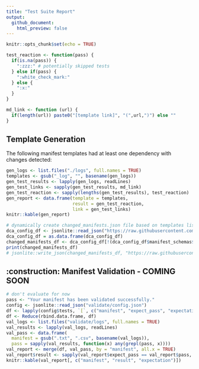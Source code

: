 ```yaml
---
title: "Test Suite Report"
output:
  github_document:
    html_preview: false
---
```


```r
knitr::opts_chunk$set(echo = TRUE)

test_reaction <- function(pass) {
  if(is.na(pass)) { 
    ":zzz:" # potentially skipped tests
  } else if(pass) {
    ":white_check_mark:" 
  } else { 
    ":x:"
  }
}

md_link <- function (url) {
  if(length(url)) paste0("[template link]", "(",url,")") else ""
}
```

## Template Generation

The following manifest templates had at least one dependency with changes detected:

```r
gen_logs <- list.files("./logs", full.names = TRUE)
templates <- gsub("_log", "", basename(gen_logs))
gen_test_results <- lapply(gen_logs, readLines)
gen_test_links <- sapply(gen_test_results, md_link)
gen_test_reaction <- sapply(lengths(gen_test_results), test_reaction) 
gen_report <- data.frame(template = templates, 
                         result = gen_test_reaction, 
                         link = gen_test_links)
knitr::kable(gen_report)
```

```r
# dynamically create changed_manifests.json file based on templates list
dca_config_df <- jsonlite::read_json("https://raw.githubusercontent.com/adknowledgeportal/data-models/refs/heads/main/dca-template-config.json", simplifyVector = TRUE)
dca_config_df = as.data.frame(dca_config_df)
changed_manifests_df <- dca_config_df[!(dca_config_df$manifest_schemas$schema_name %in% templates)]
print(changed_manifests_df)
# jsonlite::write_json(changed_manifests_df, "https://raw.githubusercontent.com/adknowledgeportal/data-models/refs/heads/main/changed-manifests.json", pretty = TRUE, auto_unbox = TRUE)
```

## :construction: Manifest Validation - COMING SOON

```r

# don't evaluate for now
pass <- "Your manifest has been validated successfully."
config <- jsonlite::read_json("validate/config.json")
df <- lapply(config$tests, `[`, c("manifest", "expect_pass", "expectation"))
df <- Reduce(rbind.data.frame, df)
val_logs <- list.files("validate/logs", full.names = TRUE)
val_results <- lapply(val_logs, readLines)
val_pass <- data.frame(
  manifest = gsub(".txt", ".csv", basename(val_logs)),
  pass = sapply(val_results, function(x) any(grepl(pass, x))))
val_report <- merge(df, val_pass, by = "manifest", all.x = TRUE)
val_report$result <- sapply(val_report$expect_pass == val_report$pass, test_reaction)
knitr::kable(val_report[, c("manifest", "result", "expectation")])
```
